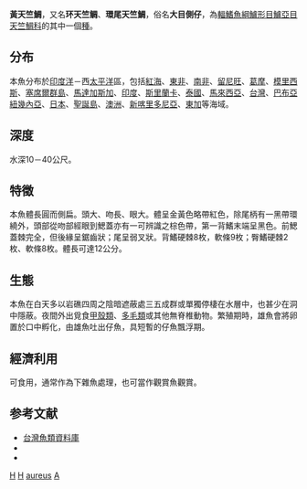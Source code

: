 {{Speciesbox
| genus = Apogon
| species = aureus
| image = Apogon aureus.jpg
| image_caption = 黃天竺鯛 ''Apogon aureus''
| status = NE
| authority = [[Lacepède|Lacepède]], 1802
| synonyms = *''Amia aurea''<br /><small>Bleeker, 1874</small>
*''Centropomus aureus''<br /><small>Lacepède, 1802</small>
*''Gronovichthys aureus''<br /><small>Lacepède, 1802</small>
*''Apogon roseipinnis''<br /><small>Cuvier, 1829</small>
}}
'''黃天竺鯛'''，又名'''环天竺鲷'''、'''環尾天竺鯛'''，俗名'''大目側仔'''，為[[輻鰭魚綱|輻鰭魚綱]][[鱸形目|鱸形目]][[鱸亞目|鱸亞目]][[天竺鯛科|天竺鯛科]]的其中一個[[種|種]]。

==分布==
本魚分布於[[印度洋|印度洋]]－西[[太平洋|太平洋]]區，包括[[紅海|紅海]]、[[東非|東非]]、[[南非|南非]]、[[留尼旺|留尼旺]]、[[葛摩|葛摩]]、[[模里西斯|模里西斯]]、[[塞席爾群島|塞席爾群島]]、[[馬達加斯加|馬達加斯加]]、[[印度|印度]]、[[斯里蘭卡|斯里蘭卡]]、[[泰國|泰國]]、[[馬來西亞|馬來西亞]]、[[台灣|台灣]]、[[巴布亞紐幾內亞|巴布亞紐幾內亞]]、[[日本|日本]]、[[聖誕島|聖誕島]]、[[澳洲|澳洲]]、[[新喀里多尼亞|新喀里多尼亞]]、[[東加|東加]]等海域。

==深度==
水深10－40公尺。

==特徵==
本魚體長圓而側扁。頭大、吻長、眼大。體呈金黃色略帶紅色，除尾柄有一黑帶環繞外，頭部從吻部經眼到鰓蓋亦有一可辨識之棕色帶，第一背鰭末端呈黑色。前鰓蓋棘完全，但後緣呈鋸齒狀；尾呈弱叉狀。背鰭硬棘8枚，軟條9枚；臀鰭硬棘2枚、軟條8枚。體長可達12公分。

==生態==
本魚在白天多以岩礁四周之陰暗遮蔽處三五成群或單獨停棲在水層中，也甚少在洞中隱蔽。夜間外出覓食[[甲殼類|甲殼類]]、[[多毛類|多毛類]]或其他無脊椎動物。繁殖期時，雄魚會將卵置於口中孵化，由雄魚吐出仔魚，具短暫的仔魚飄浮期。

==經濟利用==
可食用，通常作為下雜魚處理，也可當作觀賞魚觀賞。

==参考文献==
*[http://fishdb.sinica.edu.tw/ 台灣魚類資料庫] {{Wayback|url=http://fishdb.sinica.edu.tw/ |date=20160304193340 }}
*{{FishBase_species|genus=Apogon|species=aureus|year=2011|month=12}}
*{{cite book | title = 觀賞魚圖鑑 | publisher = 貓頭鷹出版社 | date = 1996年6月 }}
{{Taxonbar}}

[[Category:觀賞魚|H]]
[[Category:食用魚|H]]
[[Category:天竺鯛屬|aureus]]
[[Category:1802年描述的魚類|A]]